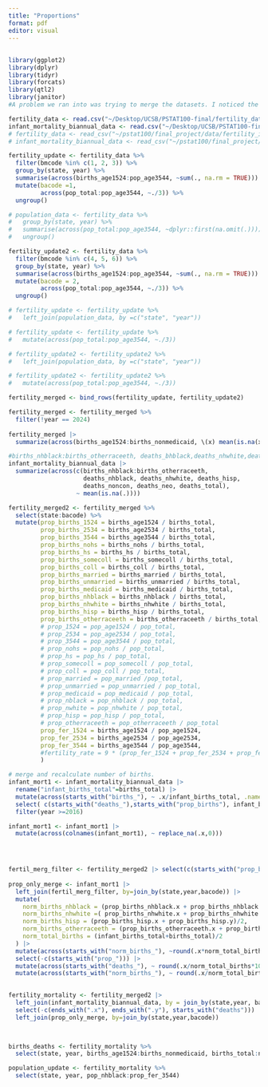 ```yaml
---
title: "Proportions"
format: pdf
editor: visual
---
```


## 

```r
library(ggplot2)
library(dplyr)
library(tidyr)
library(forcats)
library(qtl2)
library(janitor)
#A problem we ran into was trying to merge the datasets. I noticed the births columns by ethnicities did not have the same values. 
```

```r
fertility_data <- read.csv("~/Desktop/UCSB/PSTAT100-final/fertility_data.csv")
infant_mortality_biannual_data <- read.csv("~/Desktop/UCSB/PSTAT100-final/infant_mortality_biannual_data.csv")
# fertility_data <- read_csv("~/pstat100/final_project/data/fertility_infant_mortality/fertility_data.csv")
# infant_mortality_biannual_data <- read_csv("~/pstat100/final_project/data/fertility_infant_mortality/infant_mortality_biannual_data.csv")
```

```r
fertility_update <- fertility_data %>%
  filter(bmcode %in% c(1, 2, 3)) %>%  
  group_by(state, year) %>%  
  summarise(across(births_age1524:pop_age3544, ~sum(., na.rm = TRUE))) %>%  
  mutate(bacode =1,
         across(pop_total:pop_age3544, ~./3)) %>% 
  ungroup() 

# population_data <- fertility_data %>% 
#   group_by(state, year) %>% 
#   summarise(across(pop_total:pop_age3544, ~dplyr::first(na.omit(.)))) %>% 
#   ungroup()

fertility_update2 <- fertility_data %>%
  filter(bmcode %in% c(4, 5, 6)) %>%  
  group_by(state, year) %>%  
  summarise(across(births_age1524:pop_age3544, ~sum(., na.rm = TRUE))) %>%  
  mutate(bacode = 2,
         across(pop_total:pop_age3544, ~./3)) %>% 
  ungroup()

# fertility_update <- fertility_update %>% 
#   left_join(population_data, by =c("state", "year"))

# fertility_update <- fertility_update %>% 
#   mutate(across(pop_total:pop_age3544, ~./3))

# fertility_update2 <- fertility_update2 %>% 
#   left_join(population_data, by =c("state", "year"))

# fertility_update2 <- fertility_update2 %>% 
#   mutate(across(pop_total:pop_age3544, ~./3))

fertility_merged <- bind_rows(fertility_update, fertility_update2)

fertility_merged <- fertility_merged %>% 
  filter(!year == 2024)
  
fertility_merged |>
  summarize(across(births_age1524:births_nonmedicaid, \(x) mean(is.na(x))))

#births_nhblack:births_otherraceeth, deaths_bhblack,deaths_nhwhite,deaths_hisp, deaths_noncon, deaths_neo, deaths_total
infant_mortality_biannual_data |>
  summarize(across(c(births_nhblack:births_otherraceeth, 
                     deaths_nhblack, deaths_nhwhite, deaths_hisp, 
                     deaths_noncon, deaths_neo, deaths_total), 
                   ~ mean(is.na(.))))
```

```r
fertility_merged2 <- fertility_merged %>% 
  select(state:bacode) %>% 
  mutate(prop_births_1524 = births_age1524 / births_total,
         prop_births_2534 = births_age2534 / births_total,
         prop_births_3544 = births_age3544 / births_total,
         prop_births_nohs = births_nohs / births_total,
         prop_births_hs = births_hs / births_total,
         prop_births_somecoll = births_somecoll / births_total,
         prop_births_coll = births_coll / births_total,
         prop_births_married = births_married / births_total,
         prop_births_unmarried = births_unmarried / births_total,
         prop_births_medicaid = births_medicaid / births_total,
         prop_births_nhblack = births_nhblack / births_total,
         prop_births_nhwhite = births_nhwhite / births_total,
         prop_births_hisp = births_hisp / births_total,
         prop_births_otherraceeth = births_otherraceeth / births_total,
         # prop_1524 = pop_age1524 / pop_total,
         # prop_2534 = pop_age2534 / pop_total,
         # prop_3544 = pop_age3544 / pop_total,
         # prop_nohs = pop_nohs / pop_total,
         # prop_hs = pop_hs / pop_total,
         # prop_somecoll = pop_somecoll / pop_total,
         # prop_coll = pop_coll / pop_total,
         # prop_married = pop_married /pop_total,
         # prop_unmarried = pop_unmarried / pop_total,
         # prop_medicaid = pop_medicaid / pop_total,
         # prop_nblack = pop_nhblack / pop_total,
         # prop_nwhite = pop_nhwhite / pop_total,
         # prop_hisp = pop_hisp / pop_total,
         # prop_otherraceeth = pop_otherraceeth / pop_total
         prop_fer_1524 = births_age1524 / pop_age1524,
         prop_fer_2534 = births_age2534 / pop_age2534,
         prop_fer_3544 = births_age3544 / pop_age3544,
         #fertility_rate = 9 * (prop_fer_1524 + prop_fer_2534 + prop_fer_3544)
         )
```

```r
# merge and recalculate number of births. 
infant_mort1 <- infant_mortality_biannual_data |>
  rename("infant_births_total"=births_total) |>
  mutate(across(starts_with("births_"), ~ .x/infant_births_total, .names="prop_{.col}")) |>
  select( c(starts_with("deaths_"),starts_with("prop_births"), infant_births_total, state,year,bacode)) |>
  filter(year >=2016) 

infant_mort1 <- infant_mort1 |>
  mutate(across(colnames(infant_mort1), ~ replace_na(.x,0)))

    


fertil_merg_filter <- fertility_merged2 |> select(c(starts_with("prop_births"),births_total, state, year,bacode)) |> select(11:18)
  
prop_only_merge <- infant_mort1 |>
  left_join(fertil_merg_filter, by=join_by(state,year,bacode)) |>
  mutate(
    norm_births_nhblack = (prop_births_nhblack.x + prop_births_nhblack.y)/2,
    norm_births_nhwhite =( prop_births_nhwhite.x + prop_births_nhwhite.y)/2,
    norm_births_hisp = (prop_births_hisp.x + prop_births_hisp.y)/2,
    norm_births_otherraceeth = (prop_births_otherraceeth.x + prop_births_otherraceeth.y)/2,
    norm_total_births = (infant_births_total+births_total)/2
  ) |>
  mutate(across(starts_with("norm_births_"), ~round(.x*norm_total_births,0), .names="{.col}")) |>
  select(-c(starts_with("prop_"))) |>
  mutate(across(starts_with("deaths_"), ~ round(.x/norm_total_births*1000, 2), .names="infantMort_{.col}")) |>
  mutate(across(starts_with("norm_births_"), ~ round(.x/norm_total_births*1000, 2), .names="fertilityRate_{.col}"))

  
fertility_mortality <- fertility_merged2 |>
  left_join(infant_mortality_biannual_data, by = join_by(state,year, bacode)) |>
  select(-c(ends_with(".x"), ends_with(".y"), starts_with("deaths"))) |>
  left_join(prop_only_merge, by=join_by(state,year,bacode))
  



```

```r
births_deaths <- fertility_mortality %>% 
  select(state, year, births_age1524:births_nonmedicaid, births_total:norm_total_births, exposed_infdeaths, deaths_nhblack:deaths_total, fertilityRate_norm_births_nhblack:fertilityRate_norm_births_otherraceeth, infantMort_deaths_nhblack:infantMort_deaths_otherraceeth)

population_update <- fertility_mortality %>% 
  select(state, year, pop_nhblack:prop_fer_3544)
```

